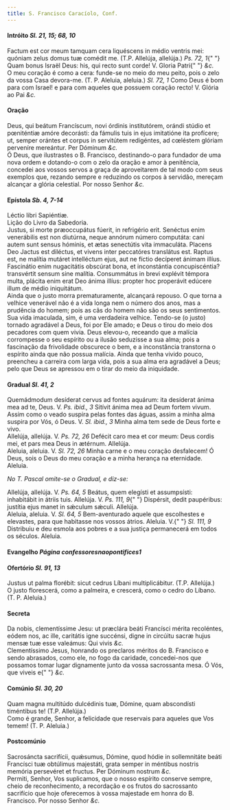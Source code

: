 ```yaml
---
title: S. Francisco Caracíolo, Conf.
---
```


<h4 class="text-center">
  Intróito <em>Sl. 21, 15; 68, 10</em>
</h4>
<div class="container-fluid">
  <div class="row">
    <div class="col-6 dropcaps text-justify">
      Factum est cor meum tamquam cera liquéscens in médio ventris mei: quóniam
      zelus domus tuæ comédit me. (T.P. Allelúja, allelúja.) <em>Ps. 72, 1</em>{" "}
      Quam bonus Israël Deus: his, qui recto sunt corde! V. Gloria Patri{" "}
      <em>&c.</em>
    </div>
    <div class="col-6 dropcaps text-justify">
      O meu coração é como a cera: funde-se no meio do meu peito, pois o zelo da
      vossa Casa devora-me. (T. P. Aleluia, aleluia.) <em>Sl. 72, 1</em> Como
      Deus é bom para com Israel! e para com aqueles que possuem coração recto!
      V. Glória ao Pai <em>&c.</em>
    </div>
  </div>
</div>

<h4 class="text-center">Oração</h4>
<div class="container-fluid">
  <div class="row">
    <div class="col-6 dropcaps text-justify">
      Deus, qui beátum Francíscum, novi órdinis institutórem, orándi stúdio et
      pœniténtiæ amóre decorásti: da fámulis tuis in ejus imitatióne ita
      profícere; ut, semper orántes et corpus in servitútem redigéntes, ad
      cœléstem glóriam perveníre mereántur. Per Dóminum <em>&c.</em>
    </div>
    <div class="col-6 dropcaps text-justify">
      Ó Deus, que ilustrastes o B. Francisco, destinando-o para fundador de uma
      nova ordem e dotando-o com o zelo da oração e amor à penitência, concedei
      aos vossos servos a graça de aproveitarem de tal modo com seus exemplos
      que, rezando sempre e reduzindo os corpos à servidão, mereçam alcançar a
      glória celestial. Por nosso Senhor <em>&c.</em>
    </div>
  </div>
</div>

<h4 class="text-center">
  Epístola <em>Sb. 4, 7-14</em>
</h4>
<div class="container-fluid">
  <div class="row">
    <div class="col-6 text-justify">Léctio libri Sapiéntiæ.</div>
    <div class="col-6 text-justify">Lição do Livro da Sabedoria.</div>
    <div class="col-6 dropcaps text-justify">
      Justus, si morte præoccupátus fúerit, in refrigério erit. Senéctus enim
      venerábilis est non diutúrna, neque annórum número computáta: cani autem
      sunt sensus hóminis, et ætas senectútis vita immaculáta. Placens Deo
      Jactus est diléctus, et vivens inter peccatóres translátus est. Raptus
      est, ne malítia mutáret intelléctum ejus, aut ne fíctio decíperet ánimam
      illíus. Fascinátio enim nugacitátis obscúrat bona, et inconstántia
      concupiscéntia? transvértit sensum sine malítia. Consummátus in brevi
      explévit témpora multa, plácita enim erat Deo ánima illíus: propter hoc
      properávit edúcere illum de médio iniquitátum.
    </div>
    <div class="col-6 dropcaps text-justify">
      Ainda que o justo morra prematuramente, alcançará repouso. O que torna a
      velhice venerável não é a vida longa nem o número dos anos, mas a
      prudência do homem; pois as cãs do homem não são os seus sentimentos. Sua
      vida imaculada, sim, é uma verdadeira velhice. Tendo-se (o justo) tornado
      agradável a Deus, foi por Ele amado; e Deus o tirou do meio dos pecadores
      com quem vivia. Deus elevou-o, receando que a malícia corrompesse o seu
      espírito ou a ilusão seduzisse a sua alma; pois a fascinação da
      frivolidade obscurece o bem, e a inconstância transtorna o espírito ainda
      que não possua malícia. Ainda que tenha vivido pouco, preencheu a carreira
      com larga vida, pois a sua alma era agradável a Deus; pelo que Deus se
      apressou em o tirar do meio da iniquidade.
    </div>
  </div>
</div>

<h4 class="text-center">
  Gradual <em>Sl. 41, 2</em>
</h4>
<div class="container-fluid">
  <div class="row">
    <div class="col-6 dropcaps text-justify">
      Quemádmodum desíderat cervus ad fontes aquárum: ita desíderat ánima mea ad
      te, Deus. V. <em>Ps. ibid., 3</em> Sitívit ánima mea ad Deum fortem vivum.
    </div>
    <div class="col-6 dropcaps text-justify">
      Assim como o veado suspira pelas fontes das águas, assim a minha alma
      suspira por Vós, ó Deus. V. <em>Sl. ibid., 3</em> Minha alma tem sede de
      Deus forte e vivo.
    </div>
    <div class="col-6 text-justify">
      Allelúja, allelúja. V. <em>Ps. 72, 26</em> Defécit caro mea et cor meum:
      Deus cordis mei, et pars mea Deus in ætérnum. Allelúja.
    </div>
    <div class="col-6 text-justify">
      Aleluia, aleluia. V. <em>Sl. 72, 26</em> Minha carne e o meu coração
      desfalecem! Ó Deus, sois o Deus do meu coração e a minha herança na
      eternidade. Aleluia.
    </div>
  </div>
</div>

<em>No T. Pascal omite-se o Gradual, e diz-se:</em>

<div class="container-fluid">
  <div class="row">
    <div class="col-6 text-justify">
      Allelúja, allelúja. V. <em>Ps. 64, 5</em> Beátus, quem elegísti et
      assumpsísti: inhabitábit in átriis tuis. Allelúja. V. <em>Ps. 111, 9</em>{" "}
      Dispérsit, dedit paupéribus: justítia ejus manet in sǽculum sǽculi.
      Allelúja.
    </div>
    <div class="col-6 text-justify">
      Aleluia, aleluia. V. <em>Sl. 64, 5</em> Bem-aventurado aquele que
      escolhestes e elevastes, para que habitasse nos vossos átrios. Aleluia. V.{" "}
      <em>Sl. 111, 9</em> Distribuiu e deu esmola aos pobres e a sua justiça
      permanecerá em todos os séculos. Aleluia.
    </div>
  </div>
</div>

<h4 class="text-center">
  Evangelho <em>Página confessoresnaopontifices1</em>
</h4>

<h4 class="text-center">
  Ofertório <em>Sl. 91, 13</em>
</h4>
<div class="container-fluid">
  <div class="row">
    <div class="col-6 dropcaps text-justify">
      Justus ut palma florébit: sicut cedrus Líbani multiplicábitur. (T.P.
      Allelúja.)
    </div>
    <div class="col-6 dropcaps text-justify">
      O justo florescerá, como a palmeira, e crescerá, como o cedro do Líbano.
      (T. P. Aleluia.)
    </div>
  </div>
</div>

<h4 class="text-center">Secreta</h4>
<div class="container-fluid">
  <div class="row">
    <div class="col-6 dropcaps text-justify">
      Da nobis, clementíssime Jesu: ut præclára beáti Francísci mérita
      recoléntes, eódem nos, ac ille, caritátis igne succénsi, digne in circúitu
      sacræ hujus mensæ tuæ esse valeámus: Qui vivis <em>&c.</em>
    </div>
    <div class="col-6 dropcaps text-justify">
      Clementíssimo Jesus, honrando os preclaros méritos do B. Francisco e sendo
      abrasados, como ele, no fogo da caridade, concedei-nos que possamos tomar
      lugar dignamente junto da vossa sacrossanta mesa. Ó Vós, que viveis e{" "}
      <em>&c.</em>
    </div>
  </div>
</div>

<h4 class="text-center">
  Comúnio <em>Sl. 30, 20</em>
</h4>
<div class="container-fluid">
  <div class="row">
    <div class="col-6 dropcaps text-justify">
      Quam magna multitúdo dulcédinis tuæ, Dómine, quam abscondísti timéntibus
      te! (T.P. Allelúja.)
    </div>
    <div class="col-6 dropcaps text-justify">
      Como é grande, Senhor, a felicidade que reservais para aqueles que Vos
      temem! (T. P. Aleluia.)
    </div>
  </div>
</div>

<h4 class="text-center">Postcomúnio</h4>
<div class="container-fluid">
  <div class="row">
    <div class="col-6 dropcaps text-justify">
      Sacrosáncta sacrifícii, quǽsumus, Dómine, quod hódie in sollemnitáte beáti
      Francísci tuæ obtúlimus majestáti, grata semper in méntibus nostris
      memória persevéret et fructus. Per Dóminum nostrum <em>&c.</em>
    </div>
    <div class="col-6 dropcaps text-justify">
      Permiti, Senhor, Vos suplicamos, que o nosso espírito conserve sempre,
      cheio de reconhecimento, a recordação e os frutos do sacrossanto
      sacrifício que hoje oferecemos à vossa majestade em honra do B. Francisco.
      Por nosso Senhor <em>&c.</em>
    </div>
  </div>
</div>
